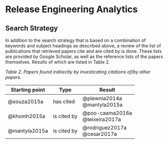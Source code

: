 # Release Engineering Analytics

## Search Strategy
In addition to the search strategy that is based on a combination of keywords and subject headings as described above, a review of the list of publications that retrieved papers cite and are cited by is done. 
These lists are provided by Google Scholar, as well as the reference lists of the papers themselves.
Results of which are listed in Table 2.

_Table 2. Papers found indirectly by investicating citations of/by other papers._

| Starting point | Type | Result |
|----------------|------|--------|
| @souza2015a    | has cited | @plewnia2014a <br> @mantyla2015a |
| @khomh2015a    | is cited by | @poo-caama2016a <br> @teixeira2017a |
| @mantyla2015a  | is cited by | @rodriguez2017a <br> @cesar2017a |
